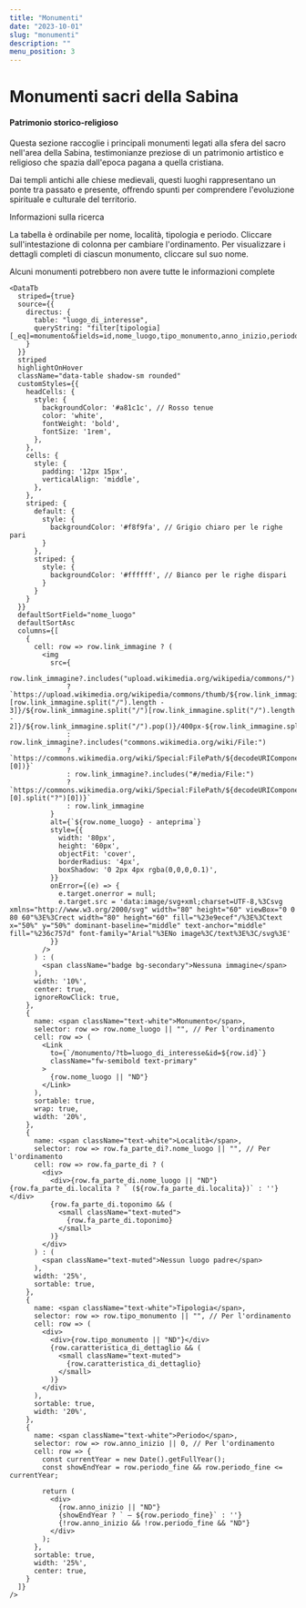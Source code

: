 ```yaml
---
title: "Monumenti"
date: "2023-10-01"
slug: "monumenti"
description: ""
menu_position: 3
---
```



# Monumenti sacri della Sabina

<Row className="my-4">
  <Col md={12}>
    <div className="bg-light p-4 rounded-3 mb-4 shadow-sm">
      <h4 className="text-muted mb-3">Patrimonio storico-religioso</h4>
      <p>
        Questa sezione raccoglie i principali monumenti legati alla sfera del sacro nell'area della Sabina, 
        testimonianze preziose di un patrimonio artistico e religioso che spazia dall'epoca pagana a quella cristiana.
      </p>
      <p>
        Dai templi antichi alle chiese medievali, questi luoghi rappresentano un ponte tra passato e presente, 
        offrendo spunti per comprendere l'evoluzione spirituale e culturale del territorio.
      </p>
      <Accordion className="mt-3">
        <Accordion.Item eventKey="0">
          <Accordion.Header>Informazioni sulla ricerca</Accordion.Header>
          <Accordion.Body>
            <p>
              La tabella è ordinabile per nome, località, tipologia e periodo. Cliccare sull'intestazione di colonna 
              per cambiare l'ordinamento. Per visualizzare i dettagli completi di ciascun monumento, cliccare sul suo nome.
            </p>
            <p className="mb-0">
              <i className="bi bi-info-circle me-2"></i>
              Alcuni monumenti potrebbero non avere tutte le informazioni complete
            </p>
          </Accordion.Body>
        </Accordion.Item>
      </Accordion>
    </div>

    <DataTb
      striped={true}
      source={{
        directus: {
          table: "luogo_di_interesse",
          queryString: "filter[tipologia][_eq]=monumento&fields=id,nome_luogo,tipo_monumento,anno_inizio,periodo_fine,caratteristica_di_dettaglio,link_immagine,fa_parte_di.nome_luogo,fa_parte_di.toponimo,fa_parte_di.localita&limit=-1"
        }
      }}
      striped
      highlightOnHover
      className="data-table shadow-sm rounded"
      customStyles={{
        headCells: {
          style: {
            backgroundColor: '#a81c1c', // Rosso tenue
            color: 'white',
            fontWeight: 'bold',
            fontSize: '1rem',
          },
        },
        cells: {
          style: {
            padding: '12px 15px',
            verticalAlign: 'middle',
          },
        },
        striped: {
          default: {
            style: {
              backgroundColor: '#f8f9fa', // Grigio chiaro per le righe pari
            }
          },
          striped: {
            style: {
              backgroundColor: '#ffffff', // Bianco per le righe dispari
            }
          }
        }
      }}
      defaultSortField="nome_luogo"
      defaultSortAsc
      columns={[
        {
          cell: row => row.link_immagine ? (
            <img 
              src={
                row.link_immagine?.includes("upload.wikimedia.org/wikipedia/commons/")
                  ? `https://upload.wikimedia.org/wikipedia/commons/thumb/${row.link_immagine.split("/")[row.link_immagine.split("/").length - 3]}/${row.link_immagine.split("/")[row.link_immagine.split("/").length - 2]}/${row.link_immagine.split("/").pop()}/400px-${row.link_immagine.split("/").pop()}`
                  : row.link_immagine?.includes("commons.wikimedia.org/wiki/File:")
                  ? `https://commons.wikimedia.org/wiki/Special:FilePath/${decodeURIComponent(row.link_immagine.split("File:").pop().split("?")[0])}`
                  : row.link_immagine?.includes("#/media/File:")
                  ? `https://commons.wikimedia.org/wiki/Special:FilePath/${decodeURIComponent(row.link_immagine.split("#/media/File:").pop().split("/")[0].split("?")[0])}`
                  : row.link_immagine
              }
              alt={`${row.nome_luogo} - anteprima`}
              style={{
                width: '80px',
                height: '60px',
                objectFit: 'cover',
                borderRadius: '4px',
                boxShadow: '0 2px 4px rgba(0,0,0,0.1)',
              }}
              onError={(e) => {
                e.target.onerror = null; 
                e.target.src = 'data:image/svg+xml;charset=UTF-8,%3Csvg xmlns="http://www.w3.org/2000/svg" width="80" height="60" viewBox="0 0 80 60"%3E%3Crect width="80" height="60" fill="%23e9ecef"/%3E%3Ctext x="50%" y="50%" dominant-baseline="middle" text-anchor="middle" fill="%236c757d" font-family="Arial"%3ENo image%3C/text%3E%3C/svg%3E'
              }}
            />  
          ) : (
            <span className="badge bg-secondary">Nessuna immagine</span>
          ),
          width: '10%',
          center: true,
          ignoreRowClick: true,
        },
        {
          name: <span className="text-white">Monumento</span>,
          selector: row => row.nome_luogo || "", // Per l'ordinamento
          cell: row => (
            <Link 
              to={`/monumento/?tb=luogo_di_interesse&id=${row.id}`}
              className="fw-semibold text-primary"
            >
              {row.nome_luogo || "ND"}
            </Link>
          ),
          sortable: true,
          wrap: true,
          width: '20%',
        },
        {
          name: <span className="text-white">Località</span>,
          selector: row => row.fa_parte_di?.nome_luogo || "", // Per l'ordinamento
          cell: row => row.fa_parte_di ? (
            <div>
              <div>{row.fa_parte_di.nome_luogo || "ND"}{row.fa_parte_di.localita ? ` (${row.fa_parte_di.localita})` : ''}</div>
              {row.fa_parte_di.toponimo && (
                <small className="text-muted">
                  {row.fa_parte_di.toponimo}
                </small>
              )}
            </div>
          ) : (
            <span className="text-muted">Nessun luogo padre</span>
          ),
          width: '25%',
          sortable: true,
        },
        {
          name: <span className="text-white">Tipologia</span>,
          selector: row => row.tipo_monumento || "", // Per l'ordinamento
          cell: row => (
            <div>
              <div>{row.tipo_monumento || "ND"}</div>
              {row.caratteristica_di_dettaglio && (
                <small className="text-muted">
                  {row.caratteristica_di_dettaglio}
                </small>
              )}
            </div>
          ),
          sortable: true,
          width: '20%',
        },
        {
          name: <span className="text-white">Periodo</span>,
          selector: row => row.anno_inizio || 0, // Per l'ordinamento
          cell: row => {
            const currentYear = new Date().getFullYear();
            const showEndYear = row.periodo_fine && row.periodo_fine <= currentYear;
            
            return (
              <div>
                {row.anno_inizio || "ND"}
                {showEndYear ? ` — ${row.periodo_fine}` : ''}
                {!row.anno_inizio && !row.periodo_fine && "ND"}
              </div>
            );
          },
          sortable: true,
          width: '25%',
          center: true,
        }
      ]}
    />
  </Col>
</Row>

  <Collabora />
